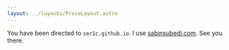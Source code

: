 ```yaml
---
layout: ../layouts/ProseLayout.astro
---
```


<Uhoh />

You have been directed to <code>ser1c.github.io</code>. I use <a href="https://sabinsubedi.com/">sabinsubedi.com</a>. See you there.
